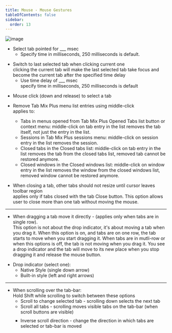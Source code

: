 ```yaml
---
title: Mouse - Mouse Gestures
tableOfContents: false
sidebar:
  order: 13
---
```



<Image class="help-img" src={mouseGestures} alt="image" />

<div class="topic">
  <ul class="list-disc pl-8">
    <li>
      Select tab pointed for ___ msec <br />
      <ul class="list-disc pl-8">
        <li>Specify time in milliseconds, 250 milliseconds is default.</li>
      </ul>
    </li>
  </ul>
</div>

<div class="topic">
  <ul class="list-disc pl-8">
    <li>
      Switch to last selected tab when clicking current one
      <br />
      clicking the current tab will make the last selected tab take focus and become the current tab
      after the specified time delay
      <ul class="list-disc pl-8">
        <li>
          Use time delay of ___ msec
          <br />
          specify time in milliseconds, 250 milliseconds is default
        </li>
      </ul>
    </li>
  </ul>
</div>

<div class="topic">
  <ul class="list-disc pl-8">
    <li>Mouse click (down and release) to select a tab</li>
  </ul>
</div>

<div class="topic">
  <ul class="list-disc pl-8">
    <li>
      <span class="default">Remove Tab Mix Plus menu list entries using middle-click</span>
      <aside aria-label="Note" class="starlight-aside starlight-aside--note">
        applies to:
        <ul class="circle list-disc pl-8">
          <li>
            Tabs in menus opened from Tab Mix Plus Opened Tabs list button or context menu:
            middle-click on tab entry in the list removes the tab itself, not just the entry in the
            list.
          </li>
          <li>
            Sessions in Tab Mix Plus sessions menu: middle-click on session entry in the list
            removes the session.
          </li>
          <li>
            Closed tabs in the Closed tabs list: middle-click on tab entry in the list removes the
            tab from the closed tabs list, removed tab cannot be restored anymore.
          </li>
          <li>
            Closed windows in the Closed windows list: middle-click on window entry in the list
            removes the window from the closed windows list, removed window cannot be restored
            anymore.
          </li>
        </ul>
      </aside>
    </li>
  </ul>
</div>

<div class="topic">
  <ul class="list-disc pl-8">
    <li>
      <span class="default">
        When closing a tab, other tabs should not resize until cursor leaves toolbar region
      </span>
      <aside aria-label="Note" class="starlight-aside starlight-aside--note">
        applies only if tabs closed with the tab Close button. This option allows user to close more
        than one tab without moving the mouse.
      </aside>
    </li>
  </ul>
</div>

---

<div class="topic">
  <ul class="mb-2 list-disc pl-8">
    <li>
      <span class="default">When dragging a tab move it directly</span> - (applies only when tabs
      are in single row).
      <aside aria-label="Note" class="starlight-aside starlight-aside--note">
        This option is not about the drop indicator, it's about moving a tab when you drag it. When
        this option is on, and tabs are on one row, the tab starts to move when you start dragging
        it. When tabs are in mutli-row or when this options is off, the tab is not moving when you
        drag it. You see a drop indicator and the tab will move to its new place when you stop
        dragging it and release the mouse button.
      </aside>
    </li>
  </ul>
  <ul class="list-disc pl-8">
    <li>
      Drop indicator (select one):
      <ul class="list-disc pl-8">
        <li class="default">Native Style (single down arrow)</li>
        <li>Built-in style (left and right arrows)</li>
      </ul>
    </li>
  </ul>
</div>

---

<ul class="topic list-disc pl-8">
  <li>
    When scrolling over the tab-bar:
    <br />
    <aside aria-label="Note" class="starlight-aside starlight-aside--note">
      Hold Shift while scrolling to switch between these options
    </aside>
    <ul class="list-disc pl-8">
      <li>Scroll to change selected tab - scrolling down selects the next tab</li>
      <li>
        <span class="default">Scroll all tabs</span> - scrolling moves visible tabs on the tab-bar
        (when scroll buttons are visible)
      </li>
      <li style="margin-top: 10px; list-style-type: square">
        Inverse scroll direction - change the direction in which tabs are selected or tab-bar is
        moved
      </li>
    </ul>
  </li>
</ul>
